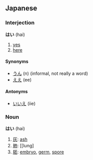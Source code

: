 ==Japanese==
===Interjection===
'''はい''' (hai)

# [[yes]]
# [[here]]

====Synonyms====
*[[うん]] (n) (informal, not really a word)
*[[ええ]] (ee)

====Antonyms====
*[[いいえ]] (iie)

===Noun===
'''はい''' (hai)

#[[灰]]: [[ash]]
#[[肺]]: [[lung]
#[[胚]]: [[embryo]], [[germ]], [[spore]]